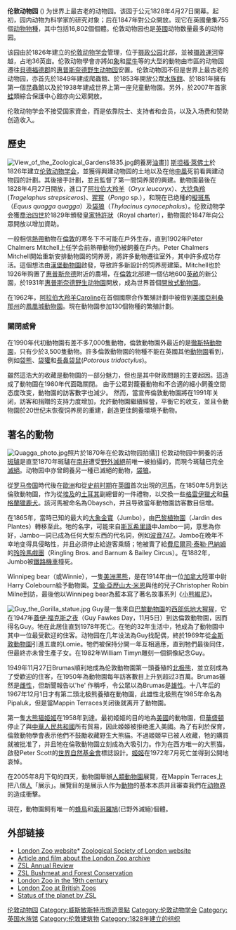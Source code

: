 {{Infobox zoo
|zoo_name= 伦敦动物园<br>London Zoo
|logo=
|logo_width=
|logo_caption=
|image=
|image_width=
|image_caption=
|date_opened={{start date and age|1828}}
|date_closed=
|location={{UK}}[[伦敦|伦敦]][[摄政公园|摄政公园]]
|area=36 [[英畝|英畝]] (0.108 平方千米)
|coordinates={{coord|51|32|08|N|00|09|21|W|type:landmark_scale:2500}}
|num_animals=16,802 (2006年)
|num_species=755 (2008年)
|members=[[世界動物園暨水族館協會|世界動物園暨水族館協會]]、<br/>[[歐洲動物園和水族館協會|歐洲動物園和水族館協會]]、<br/>[[英國與愛爾蘭動物園與水族館協會|英國與愛爾蘭動物園與水族館協會]]
|exhibits=大猩猩王國(Gorilla Kingdom),<br/>Animal Adventure,<br/>Blackburn Pavilion,<br/>Clore Rainforest Lookout,<br/>Into Africa
|website=http://www.zsl.org/zsl-london-zoo/
}}

'''伦敦动物园''' ({{lang-en|London Zoo}}) 为世界上最古老的动物园。该园于公元1828年4月27日開幕。起初，园内动物为科学家的研究对象；后在1847年對公众開放。现它在英國彙集755個[[动物|动物]][[物種|物種]]，其中包括16,802個個體。伦敦动物园也是[[英國|英國]]动物数量最多的动物园。

该园由於1826年建立的[[伦敦动物学会|伦敦动物学会]]管理，位于[[摄政公园|摄政公园]]北部，並被[[摄政運河|摄政運河]]穿越，占地36英亩。伦敦动物學會亦將如[[象|象]]和[[犀牛|犀牛]]等的大型的動物由市區的动物园遷往[[貝德福德郡|貝德福德郡]]的[[惠普斯奈德野生动物园|惠普斯奈德野生动物园]]安置。伦敦动物园不但是世界上最古老的动物园，亦首先於1849年建成爬蟲館、於1853年開放公眾[[水族館|水族館]]、於1881年擁有第一個昆蟲館以及於1938年建成世界上第一座兒童動物園。另外，於2007年首家[[蛙|蛙]]類綜合保護中心館亦向公眾開放。

伦敦动物学会不接受国家資金，而是依靠院士、支持者和会员，以及入场费和赞助创造收入。

== 歷史 ==
[[File:View_of_the_Zoological_Gardens1835.jpg|thumbnail]]飼養房[[油畫|油畫]]]]
[[斯坦福·莱佛士|斯坦福·萊佛士]]於1826年建立[[伦敦动物学会|伦敦动物学会]]，並獲得興建动物园的土地以及在他[[中風|中風]]死前看興建动物园的計劃。{{tsl|en|Henry Petty-Fitzmaurice, 3rd Marquess of Lansdowne|第三代蘭斯當侯爵}}其後接手計劃，並且監督了第一間饲养房的興建。動物園最後在1828年4月27日開放，進口了[[阿拉伯大羚羊|阿拉伯大羚羊]]（''Oryx leucoryx''）、[[大捻角羚|大捻角羚]](''Tragelaphus strepsiceros'')、[[猩猩|猩猩]]（''Pongo'' sp.），和現在已绝種的[[擬斑馬|擬斑馬]]（''Equus quagga quagga''）及[[袋狼|袋狼]]（''Thylacinus cynocephalus''）。伦敦动物学会獲[[喬治四世|喬治四世]]於1829年頒發[[皇家特許狀|皇家特許狀]]（Royal charter），動物園於1847年向公眾開放以增加資助。

一般相信[[熱帶|熱帶]]動物在[[倫敦|倫敦]]的寒冬下不可能在戶外生存，直到1902年Peter Chalmers Mitchell上任学会前熱帶動物仍被飼養在戶內。Peter Chalmers Mitchell開始重新安排動物園的饲养房，將許多動物遷往室外，其中許多成功存活。這個想法由[[漢堡動物園|漢堡動物園]]啟發，导致許多新設計的饲养房建築。Mitchell也於1926年购置了[[惠普斯奈德|惠普斯奈德]]附近的農場，在[[倫敦|倫敦]]北部建一個佔地600[[英畝|英畝]]的新公園，於1931年[[惠普斯奈德野生动物園|惠普斯奈德野生动物園]]開放，成為世界首個[[開放式動物園|開放式動物園]]。

在1962年，[[阿拉伯大羚羊|阿拉伯大羚羊]]Caroline在首個國際合作繁殖計劃中被借到[[美國|美國]][[亞利桑那州|亞利桑那州]]的[[鳳凰城動物園|鳳凰城動物園]]。現在動物園参加130個物種的繁殖計劃。

=== 關閉威脅 ===
在1990年代初動物園有差不多7,000隻動物，倫敦動物園外最近的是[[徹斯特動物園|徹斯特動物園]]，只有少於3,500隻動物。許多倫敦動物園的物種不能在英國其他[[動物園|動物園]]看到，例如[[袋熊|袋熊]]、[[袋獾|袋獾]]和[[長鼻袋鼠|長鼻袋鼠]](''Potorous tridactylus'')。 

雖然這浩大的收藏是動物園的一部分魅力，但也是其中財政問題的主要起因。這造成了動物園在1980年代面臨關閉。 由于公眾對籠養動物和不合適的細小飼養空間态度改变，動物園的訪客數字也減少。 然而，當宣佈倫敦動物園將在1991年关闭，訪客和捐贈的支持力度增加，允許動物園繼續經營，平衡它的收支，並且令動物園於20世纪末恢復饲养房的重建，創造更佳飼養環境予動物。

== 著名的動物 ==
[[File:Quagga_photo.jpg|thumbnail]]照片於1870年在伦敦动物园拍攝]]
伦敦动物园中飼養的活[[斑驢|斑驢]]是直至1870年斑驢在[[南非|南非]]遭受[[野外绝灭|野外滅絕]]前唯一被拍攝的，而現今斑驢已完全[[滅絕|滅絕]]。动物园中亦曾飼養另一種已滅絕的動物，[[袋狼|袋狼]]。

從[[罗马帝国|罗马帝国]]時代後在[[歐洲|歐洲]]和從[[史前時代|史前时期]]在[[英國|英國]]首次出現的[[河馬|河馬]]，在1850年5月到达倫敦動物園，作为從[[埃及|埃及]]的[[土耳其|土耳其]]副總督的一件禮物，以交換一些[[格雷伊獵犬|格雷伊獵犬]]和[[蘇格蘭獵鹿犬|蘇格蘭獵鹿犬]]。該河馬被命名為Obaysch，并且导致當年動物園訪客數目倍增。

在1865年，當時已知的最大的[[大象金寶|大象金寶]]（Jumbo），由[[巴黎植物園|巴黎植物園]]（Jardin des Plantes）轉移至此。牠的名字，可能來自[[斯瓦希里語|斯瓦希里語]]中Jambo一詞，意思為你好，Jambo一詞已成為任何大型东西的代名詞，例如[[波音747|波音747]]。Jambo在晚年不幸地变得具侵略性，并且必須停止給遊客乘騎；牠被賣了給[[費尼爾司·泰勒·巴納姆|費尼爾司·泰勒·巴納姆]]的[[玲玲馬戲團|玲玲馬戲團]]（Ringling Bros. and Barnum & Bailey Circus）。在1882年，Jumbo被[[鐵路機車|鐵路機車]]撞死。

Winnipeg bear（或Winnie），一隻[[美洲黑熊|美洲黑熊]]，是在1914年由一位[[加拿大|加拿大]]陸軍中尉Harry Colebourn給予動物園。[[艾倫·亞歷山大·米恩|艾倫·亞歷山大·米恩]]與他的兒子Christopher Robin Milne到訪，最後他以Winnipeg bear為藍本寫了著名故事系列《[[小熊維尼|小熊維尼]]》。

[[File:Guy_the_Gorilla_statue.jpg|thumbnail]]
Guy是一隻來自[[巴黎动物园|巴黎動物園]]的[[西部低地大猩猩|西部低地大猩猩]]，它在1947年[[蓋伊·福克斯之夜|蓋伊·福克斯之夜]]（Guy Fawkes Day，11月5日）到达倫敦動物園，因而得名Guy。牠在此居住直到1978年死亡。在牠的32年生活中，牠成為了動物園中其中一位最受歡迎的住客。动物园在几年设法為Guy找配偶，終於1969年從[[金斯敦動物園|金斯敦動物園]]引進五歲的Lomie。牠們被保持分開一年互相適應，直到牠們最後同住，但最終亦未曾生產子女。在1982年William Timyn雕刻一個銅像紀念Guy。

1949年11月27日Brumas順利地成為伦敦動物園第一頭養殖的[[北极熊|北极熊]]，並立刻成為了受歡迎的住客，在1950年為動物園每年訪客數目上升到超过3百萬。Brumas雖然是[[雌性|雌性]]，但新聞報告以'he' 作稱呼，令公眾以為Brumas是[[雄性|雄性]]。十八年后的1967年12月1日才有第二頭北极熊養殖在動物園，此雄性北极熊在1985年命名為Pipaluk，但是當Mappin Terraces关闭後就离开了動物園。

第一隻[[大熊猫|大熊猫]][[姬姬|姬姬]]在1958年到達。最初姬姬的目的地為[[美國|美國]]的動物園，但[[華盛頓|華盛頓]]停止了與[[中華人民共和國|中華人民共和國]]所有貿易，因此姬姬被拒绝進入美國。為了有利於保育，倫敦動物學會表示他們不鼓勵收藏野生大熊貓。不過姬姬早已被人收藏，牠的購買就被批准了，并且牠在倫敦動物園立刻成為大吸引力。作为在西方唯一的大熊猫，啟發Peter Scott的[[世界自然基金會|世界自然基金會]]標誌設計。[[姬姬|姬姬]]在1972年7月死亡並得到公開地哀悼。

在2005年8月下旬的四天，動物園舉辦[[人類動物園|人類動物園]]展覽，在Mappin Terraces上把八個[[人|人]]「展示」。展覽目的是展示人作为[[動物|動物]]的基本本质并且審查我們在[[动物界|动物界]]的造成衝擊。

現在，動物園飼有唯一的[[蜂鳥|蜂鳥]]和[[索哥羅鳩|索哥羅鳩]](已野外滅絕)個體。

== 外部链接 ==
{{Commons category}}
* [https://web.archive.org/web/20090614235037/http://www.zsl.org/zsl-london-zoo/ London Zoo website]* [http://www.zsl.org/ Zoological Society of London website]{{Wayback|url=http://www.zsl.org/zsl-london-zoo/ |date=20090614235037 }}
* [https://web.archive.org/web/20190512120437/http://source.ie/sourcephoto/?p=698%2F Article and film about the London Zoo archive]
* [https://web.archive.org/web/20080411152608/http://static.zsl.org/files/zsl06-07-report-355.pdf ZSL Annual Review]
* [https://web.archive.org/web/20080228071637/http://www.zsl.org/field-conservation/bushmeat-and-forest/ ZSL Bushmeat and Forest Conservation]
* [http://www.victorianlondon.org/entertainment/londonzoo.htm London Zoo in the 19th century] {{WebCite|url=https://www.webcitation.org/67Z9BNim6?url=http://www.victorianlondon.org/entertainment/londonzoo.htm |date=20120510221917 |dateformat=iso }}
* [https://web.archive.org/web/20110225145301/http://www.britishzoos.co.uk/londonzoo/ London Zoo at British Zoos]
* [http://www.zsl.org/conservation/about-conservation/conservation-policy/2050/stories-for-our-children-the-world-in-2050,30,GAL.html Status of the planet by ZSL] {{Wayback|url=http://www.zsl.org/conservation/about-conservation/conservation-policy/2050/stories-for-our-children-the-world-in-2050,30,GAL.html |date=20130921053650 }}

{{伦敦地标}}

{{DEFAULTSORT:London Zoo}}
[[Category:伦敦动物园|]]
[[Category:威斯敏斯特市旅遊景點|Category:威斯敏斯特市旅遊景點]]
[[Category:伦敦动物学会|Category:伦敦动物学会]]
[[Category:英国水族馆|Category:英国水族馆]]
[[Category:伦敦建筑物|Category:伦敦建筑物]]
[[Category:1828年建立的组织|Category:1828年建立的组织]]